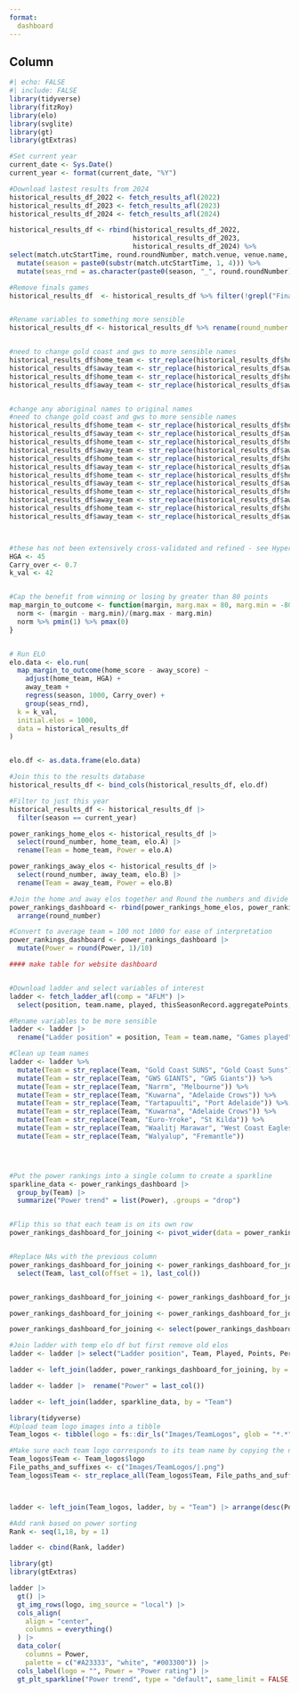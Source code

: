 ```yaml
---
format: 
  dashboard
---
```


## Column

```r

#| echo: FALSE
#| include: FALSE 
library(tidyverse)
library(fitzRoy)
library(elo)
library(svglite)
library(gt)
library(gtExtras)

```


```r

#Set current year
current_date <- Sys.Date()
current_year <- format(current_date, "%Y")

#Download lastest results from 2024
historical_results_df_2022 <- fetch_results_afl(2022) 
historical_results_df_2023 <- fetch_results_afl(2023)
historical_results_df_2024 <- fetch_results_afl(2024)

historical_results_df <- rbind(historical_results_df_2022, 
                               historical_results_df_2023, 
                               historical_results_df_2024) %>%
select(match.utcStartTime, round.roundNumber, match.venue, venue.name, match.homeTeam.name, match.awayTeam.name, homeTeamScore.matchScore.totalScore, awayTeamScore.matchScore.totalScore, weather.weatherType, round.name) %>%
  mutate(season = paste0(substr(match.utcStartTime, 1, 4))) %>%
  mutate(seas_rnd = as.character(paste0(season, "_", round.roundNumber)))

#Remove finals games
historical_results_df  <- historical_results_df %>% filter(!grepl("Final", round.name))


#Rename variables to something more sensible
historical_results_df <- historical_results_df %>% rename(round_number = round.roundNumber, venue = match.venue, home_team = match.homeTeam.name, away_team = match.awayTeam.name, home_score = homeTeamScore.matchScore.totalScore, away_score = awayTeamScore.matchScore.totalScore)


#need to change gold coast and gws to more sensible names
historical_results_df$home_team <- str_replace(historical_results_df$home_team, "GWS GIANTS", "GWS Giants")
historical_results_df$away_team <- str_replace(historical_results_df$away_team, "GWS GIANTS", "GWS Giants")
historical_results_df$home_team <- str_replace(historical_results_df$home_team, "Gold Coast SUNS", "Gold Coast Suns")
historical_results_df$away_team <- str_replace(historical_results_df$away_team, "Gold Coast SUNS", "Gold Coast Suns")


#change any aboriginal names to original names
#need to change gold coast and gws to more sensible names
historical_results_df$home_team <- str_replace(historical_results_df$home_team, "Narrm", "Melbourne")
historical_results_df$away_team <- str_replace(historical_results_df$away_team, "Narrm", "Melbourne")
historical_results_df$home_team <- str_replace(historical_results_df$home_team, "Kuwarna", "Adelaide Crows")
historical_results_df$away_team <- str_replace(historical_results_df$away_team, "Kuwarna", "Adelaide Crows")
historical_results_df$home_team <- str_replace(historical_results_df$home_team, "Yartapuulti", "Port Adelaide")
historical_results_df$away_team <- str_replace(historical_results_df$away_team, "Yartapuulti", "Port Adelaide")
historical_results_df$home_team <- str_replace(historical_results_df$home_team, "Walyalup", "Fremantle")
historical_results_df$away_team <- str_replace(historical_results_df$away_team, "Walyalup", "Fremantle")
historical_results_df$home_team <- str_replace(historical_results_df$home_team, "Euro-Yroke", "St Kilda")
historical_results_df$away_team <- str_replace(historical_results_df$away_team, "Euro-Yroke", "St Kilda")
historical_results_df$home_team <- str_replace(historical_results_df$home_team, "Waalitj Marawar", "West Coast Eagles")
historical_results_df$away_team <- str_replace(historical_results_df$away_team, "Waalitj Marawar", "West Coast Eagles")



#these has not been extensively cross-validated and refined - see Hyperparameter_tuning2.R
HGA <- 45 
Carry_over <- 0.7 
k_val <- 42 


#Cap the benefit from winning or losing by greater than 80 points
map_margin_to_outcome <- function(margin, marg.max = 80, marg.min = -80){
  norm <- (margin - marg.min)/(marg.max - marg.min)
  norm %>% pmin(1) %>% pmax(0)
}


# Run ELO
elo.data <- elo.run(
  map_margin_to_outcome(home_score - away_score) ~
    adjust(home_team, HGA) +
    away_team +
    regress(season, 1000, Carry_over) +
    group(seas_rnd),
  k = k_val,
  initial.elos = 1000,
  data = historical_results_df
)


elo.df <- as.data.frame(elo.data)

#Join this to the results database   
historical_results_df <- bind_cols(historical_results_df, elo.df)

#Filter to just this year
historical_results_df <- historical_results_df |>  
  filter(season == current_year)

power_rankings_home_elos <- historical_results_df |> 
  select(round_number, home_team, elo.A) |> 
  rename(Team = home_team, Power = elo.A)

power_rankings_away_elos <- historical_results_df |> 
  select(round_number, away_team, elo.B) |> 
  rename(Team = away_team, Power = elo.B)

#Join the home and away elos together and Round the numbers and divide by 10 so an average team is 100 
power_rankings_dashboard <- rbind(power_rankings_home_elos, power_rankings_away_elos) |> 
  arrange(round_number)

#Convert to average team = 100 not 1000 for ease of interpretation 
power_rankings_dashboard <- power_rankings_dashboard |> 
  mutate(Power = round(Power, 1)/10) 


```

```r
#### make table for website dashboard


#Download ladder and select variables of interest
ladder <- fetch_ladder_afl(comp = "AFLM") |>   
  select(position, team.name, played, thisSeasonRecord.aggregatePoints, thisSeasonRecord.percentage, thisRoundLastSeason.ladderPosition)

#Rename variables to be more sensible
ladder <- ladder |> 
  rename("Ladder position" = position, Team = team.name, "Games played" = played, Points = thisSeasonRecord.aggregatePoints, Percentage = thisSeasonRecord.percentage, "Ladder position this time last year" = thisRoundLastSeason.ladderPosition, Played = played)

#Clean up team names
ladder <- ladder %>%
  mutate(Team = str_replace(Team, "Gold Coast SUNS", "Gold Coast Suns")) %>%
  mutate(Team = str_replace(Team, "GWS GIANTS", "GWS Giants")) %>%
  mutate(Team = str_replace(Team, "Narrm", "Melbourne")) %>%
  mutate(Team = str_replace(Team, "Kuwarna", "Adelaide Crows")) %>%
  mutate(Team = str_replace(Team, "Yartapuulti", "Port Adelaide")) %>%
  mutate(Team = str_replace(Team, "Kuwarna", "Adelaide Crows")) %>%
  mutate(Team = str_replace(Team, "Euro-Yroke", "St Kilda")) %>%
  mutate(Team = str_replace(Team, "Waalitj Marawar", "West Coast Eagles")) %>%
  mutate(Team = str_replace(Team, "Walyalup", "Fremantle")) 




#Put the power rankings into a single column to create a sparkline
sparkline_data <- power_rankings_dashboard |> 
  group_by(Team) |> 
  summarize("Power trend" = list(Power), .groups = "drop")


#Flip this so that each team is on its own row
power_rankings_dashboard_for_joining <- pivot_wider(data = power_rankings_dashboard, names_from = round_number, values_from = Power)


#Replace NAs with the previous column 
power_rankings_dashboard_for_joining <- power_rankings_dashboard_for_joining |>  
  select(Team, last_col(offset = 1), last_col())


power_rankings_dashboard_for_joining <- power_rankings_dashboard_for_joining %>% rename(latest_elo = 3, second_latest_elo = 2 )

power_rankings_dashboard_for_joining <- power_rankings_dashboard_for_joining |>  mutate(power = coalesce(latest_elo, second_latest_elo))

power_rankings_dashboard_for_joining <- select(power_rankings_dashboard_for_joining, 1, last_col())

#Join ladder with temp elo df but first remove old elos
ladder <- ladder |> select("Ladder position", Team, Played, Points, Percentage, "Ladder position this time last year")

ladder <- left_join(ladder, power_rankings_dashboard_for_joining, by = "Team") 

ladder <- ladder |>  rename("Power" = last_col())

ladder <- left_join(ladder, sparkline_data, by = "Team")

```

```r
library(tidyverse)
#Upload team logo images into a tibble
Team_logos <- tibble(logo = fs::dir_ls("Images/TeamLogos", glob = "*.*"))

#Make sure each team logo corresponds to its team name by copying the name from the logo name and removing the file path and image suffix
Team_logos$Team <- Team_logos$logo
File_paths_and_suffixes <- c("Images/TeamLogos/|.png")
Team_logos$Team <- str_replace_all(Team_logos$Team, File_paths_and_suffixes, "")



ladder <- left_join(Team_logos, ladder, by = "Team") |> arrange(desc(Power))

#Add rank based on power sorting
Rank <- seq(1,18, by = 1)

ladder <- cbind(Rank, ladder)

```



```r

library(gt)
library(gtExtras)

ladder |> 
  gt() |> 
  gt_img_rows(logo, img_source = "local") |> 
  cols_align(
    align = "center",
    columns = everything()
  ) |> 
  data_color(
    columns = Power,
    palette = c("#A23333", "white", "#003300")) |> 
  cols_label(logo = "", Power = "Power rating") |>  
  gt_plt_sparkline("Power trend", type = "default", same_limit = FALSE, label = FALSE, palette = c("black", "transparent","#A23333","#003300","transparent")) |> opt_interactive(use_resizers = TRUE, use_highlight = TRUE, use_page_size_select = FALSE, use_pagination = FALSE) 

```


